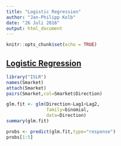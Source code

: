 ```yaml
---
title: "Logistic Regression"
author: "Jan-Philipp Kolb"
date: "26 Juli 2016"
output: html_document
---
```


```r
knitr::opts_chunk$set(echo = TRUE)
```

## [Logistic Regression](https://www.youtube.com/watch?v=TxvEVc8YNlU)

```r
library("ISLR")
names(Smarket)
attach(Smarket)
pairs(Smarket,col=Smarket$Direction)
```

```r
glm.fit <- glm(Direction~Lag1+Lag2,
               family=binomial,
               data=Direction)
summary(glm.fit)

probs <- predict(glm.fit,type="response")
probs[1:5]
```

